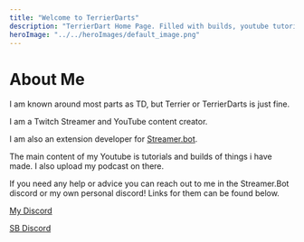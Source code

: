 ```yaml
---
title: "Welcome to TerrierDarts"
description: "TerrierDart Home Page. Filled with builds, youtube tutorials and a blog!"
heroImage: "../../heroImages/default_image.png"
---
```



# About Me

I am known around most parts as TD, but Terrier or TerrierDarts is just fine.

I am a Twitch Streamer and YouTube content creator. 

I am also an extension developer for [Streamer.bot](https://streamer.bot). 

The main content of my Youtube is tutorials and builds of things i have made. I also upload my podcast on there.

If you need any help or advice you can reach out to me in the Streamer.Bot discord or my own personal discord! Links for them can be found below.

[My Discord](https://discord.gg/EsBHyan6GQ)

[SB Discord](https://discord.streamer.bot/)
